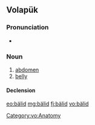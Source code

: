 ==Volapük==

===Pronunciation===
* {{IPA|[bɛˈlid]|lang=vo}}

===Noun===
{{vo-noun}}

# [[abdomen]]
# [[belly]]

====Declension====
{{vo-decl-noun}}

[[Category:vo:Anatomy]]

[[eo:bälid]]
[[mg:bälid]]
[[fj:bälid]]
[[vo:bälid]]